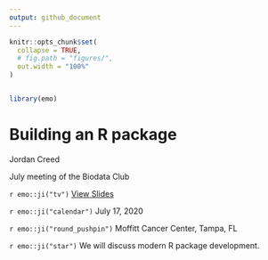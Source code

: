 ```yaml
---
output: github_document
---
```


```r

knitr::opts_chunk$set(
  collapse = TRUE,
  # fig.path = "figures/",
  out.width = "100%"
)


library(emo)
```


# Building an R package

Jordan Creed

July meeting of the Biodata Club

`r emo::ji("tv")` [View Slides](https://XXX.netlify.app/#1)

`r emo::ji("calendar")` July 17, 2020

`r emo::ji("round_pushpin")` Moffitt Cancer Center, Tampa, FL

`r emo::ji("star")` We will discuss modern R package development. 

